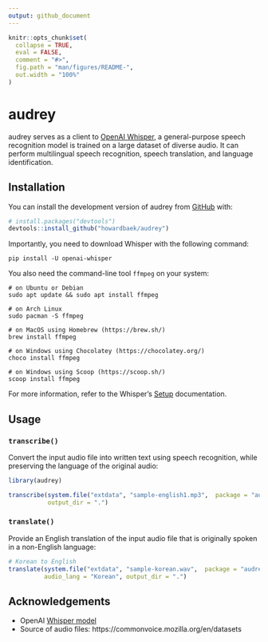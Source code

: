 ```yaml
---
output: github_document
---
```


<!-- README.md is generated from README.Rmd. Please edit that file -->

```r
knitr::opts_chunk$set(
  collapse = TRUE,
  eval = FALSE,
  comment = "#>",
  fig.path = "man/figures/README-",
  out.width = "100%"
)
```

# audrey

<!-- badges: start -->
<!-- badges: end -->

audrey serves as a client to [OpenAI Whisper](https://github.com/openai/whisper), a general-purpose speech recognition model is trained on a large dataset of diverse audio. It can perform multilingual speech recognition, speech translation, and language identification.


## Installation

You can install the development version of audrey from [GitHub](https://github.com/) with:

``` r
# install.packages("devtools")
devtools::install_github("howardbaek/audrey")
```

Importantly, you need to download Whisper with the following command:

```
pip install -U openai-whisper
```

You also need the command-line tool `ffmpeg` on your system:

```
# on Ubuntu or Debian
sudo apt update && sudo apt install ffmpeg

# on Arch Linux
sudo pacman -S ffmpeg

# on MacOS using Homebrew (https://brew.sh/)
brew install ffmpeg

# on Windows using Chocolatey (https://chocolatey.org/)
choco install ffmpeg

# on Windows using Scoop (https://scoop.sh/)
scoop install ffmpeg
```

For more information, refer to the Whisper's [Setup](https://github.com/openai/whisper#setup) documentation.


## Usage

### `transcribe()`

Convert the input audio file into written text using speech recognition, while preserving the language of the original audio:

```r
library(audrey)

transcribe(system.file("extdata", "sample-english1.mp3",  package = "audrey"),
           output_dir = ".")
```


### `translate()`

Provide an English translation of the input audio file that is originally spoken in a non-English language:

```r
# Korean to English
translate(system.file("extdata", "sample-korean.wav",  package = "audrey"),
          audio_lang = "Korean", output_dir = ".")
```


## Acknowledgements

- OpenAI [Whisper model](https://github.com/openai/whisper)
- Source of audio files: https://commonvoice.mozilla.org/en/datasets

